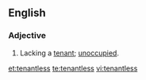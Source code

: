 ==English==
===Adjective===
{{en-adj}}
# Lacking a [[tenant]]; [[unoccupied]].

[[et:tenantless]]
[[te:tenantless]]
[[vi:tenantless]]